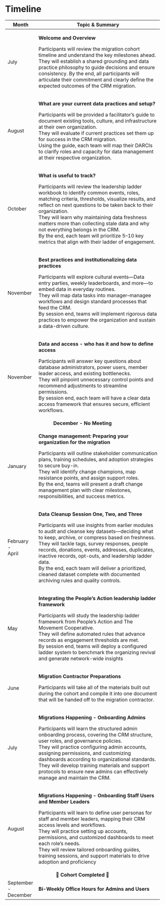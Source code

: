 # Timeline {.unnumbered}


```{=html}
<table>
  <colgroup>
    <col span="1" style="width: 20%;">
    <col span="1" style="width: 80%;">
  </colgroup>

  <thead>
    <tr>
      <th>Month</th>
      <th>Topic & Summary</th>
    </tr>
  </thead>
  <tbody>
    <tr>
      <td>
        July
      </td>
      <td>
      <p>
        <span style="font-weight:bold">Welcome and Overview</span>
      </p>
      <p>
        Participants will review the migration cohort timeline and understand the key milestones ahead. They will establish a shared grounding and data practice philosophy to guide decisions and ensure consistency. By the end, all participants will articulate their commitment and clearly define the expected outcomes of the CRM migration.
      </p>
      </td>
    </tr>
    <tr>
      <td>
        August
      </td>
      <td>
      <p>
        <span style="font-weight:bold">What are your current data practices and setup?</span>
      </p>
      <p>
        Participants will be provided a facilitator’s guide to document existing tools, culture, and infrastructure at their own organization. 
        <br>
        They will evaluate if current practices set them up for success in the CRM migration.
        <br>
        Using the guide, each team will map their DARCIs to clarify roles and capacity for data management at their respective organization.
      </p>
      </td>
    </tr>
    <tr>
      <td>
        October
      </td>
      <td>
      <p>
        <span style="font-weight:bold">What is useful to track?</span>
      </p>
      <p>
        Participants will review the leadership ladder workbook to identify common events, roles, matching criteria, thresholds, visualize results, and reflect on next questions to be taken back to their organization. 
        <br>
        They will learn why maintaining data freshness matters more than collecting stale data and why not everything belongs in the CRM.
        <br>
        By the end, each team will prioritize 5–10 key metrics that align with their ladder of engagement.
      </p>
      </td>
    </tr>
    <tr>
      <td>
        November
      </td>
      <td>
      <p>
        <span style="font-weight:bold">Best practices and institutionalizing data practices</span>
      </p>
      <p>
        Participants will explore cultural events—Data entry parties, weekly leaderboards, and more—to embed data in everyday routines.
        <br>
        They will map data tasks into manager–managee workflows and design standard processes that feed the CRM.
        <br>
        By session end, teams will implement rigorous data practices to empower the organization and sustain a data-driven culture.
      </p>
      </td>
    </tr>
    <tr>
      <td>
        November
      </td>
      <td>
      <p>
        <span style="font-weight:bold">Data and access - who has it and how to define access</span>
      </p>
      <p>
        Participants will answer key questions about database administrators, power users, member leader access, and existing bottlenecks.
        <br>
        They will pinpoint unnecessary control points and recommend adjustments to streamline permissions.
        <br>
        By session end, each team will have a clear data access framework that ensures secure, efficient workflows.
      </p>
      </td>
    </tr>
    <tr>
      <td colspan="3" style="text-align: center;">
        <span style="font-weight:bold">December - No Meeting</span>
      </td>
    </tr>
    <tr>
      <td>
        January
      </td>
      <td>
      <p>
        <span style="font-weight:bold">Change management: Preparing your organization for the migration</span>
      </p>
      <p>
        Participants will outline stakeholder communication plans, training schedules, and adoption strategies to secure buy-in.
        <br>
        They will identify change champions, map resistance points, and assign support roles.
        <br>
        By the end, teams will present a draft change management plan with clear milestones, responsibilities, and success metrics.
      </p>
      </td>
    </tr>
    <tr>
      <td>
        February <br>-<br> April
      </td>
      <td>
      <p>
        <span style="font-weight:bold">Data Cleanup Session One, Two, and Three</span>
      </p>
      <p>
        Participants will use insights from earlier modules to audit and cleanse key datasets—deciding what to keep, archive, or compress based on freshness.
        <br>
        They will tackle tags, survey responses, people records, donations, events, addresses, duplicates, inactive records, opt-outs, and leadership ladder data.
        <br>
        By the end, each team will deliver a prioritized, cleaned dataset complete with documented archiving rules and quality controls.
      </p>
      </td>
    </tr>
    <tr>
      <td>
        May
      </td>
      <td>
      <p>
        <span style="font-weight:bold">Integrating the People’s Action leadership ladder framework</span>
      </p>
      <p>
        Participants will study the leadership ladder framework from People’s Action and The Movement Cooperative.
        <br>
        They will define automated rules that advance records as engagement thresholds are met.
        <br>
        By session end, teams will deploy a configured ladder system to benchmark the organizing revival and generate network-wide insights
      </p>
      </td>
    </tr>
    <tr>
      <td>
        June
      </td>
      <td>
      <p>
        <span style="font-weight:bold">Migration Contractor Preparations</span>
      </p>
      <p>
        Participants will take all of the materials built out during the cohort and compile it into one document that will be handed off to the migration contractor. 
      </p>
      </td>
    </tr>
    <tr>
      <td>
        July
      </td>
      <td>
      <p>
        <span style="font-weight:bold">Migrations Happening - Onboarding Admins</span>
      </p>
      <p>
        Participants will learn the structured admin onboarding process, covering the CRM structure, user roles, and governance policies.
        <br>
        They will practice configuring admin accounts, assigning permissions, and customizing dashboards according to organizational standards.
        <br>
        They will develop training materials and support protocols to ensure new admins can effectively manage and maintain the CRM.
      </p>
      </td>
    </tr>
    <tr>
      <td>
        August
      </td>
      <td>
      <p>
        <span style="font-weight:bold">Migrations Happening - Onboarding Staff Users and Member Leaders</span>
      </p>
      <p>
        Participants will learn to define user personas for staff and member leaders, mapping their CRM access levels and workflows.
        <br>
        They will practice setting up accounts, permissions, and customized dashboards to meet each role’s needs.
        <br>
        They will review tailored onboarding guides, training sessions, and support materials to drive adoption and proficiency
      </p>
      </td>
    </tr>
    <tr>
      <td colspan="3" style="text-align: center;">
        <span style="font-weight:bold">🎉 Cohort Completed 🎉</span>
      </td>
    </tr>
    <tr>
      <td>
        September<br> - <br>December
      </td>
      <td>
      <p>
        <span style="font-weight:bold">Bi-Weekly Office Hours for Admins and Users</span>
      </p>
      </td>
    </tr>
  </tbody>
</table>
```